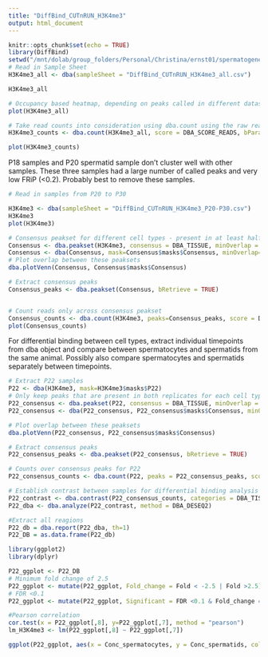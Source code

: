 ```yaml
---
title: "DiffBind_CUTnRUN_H3K4me3"
output: html_document
---
```


```r
knitr::opts_chunk$set(echo = TRUE)
library(DiffBind)
setwd("/mnt/dolab/group_folders/Personal/Christina/ernst01/spermatogenesis/cut_and_run/DiffBind")
# Read in Sample Sheet
H3K4me3_all <- dba(sampleSheet = "DiffBind_CUTnRUN_H3K4me3_all.csv")

H3K4me3_all

```


```r
# Occupancy based heatmap, depending on peaks called in different datasets
plot(H3K4me3_all)
```


```r
# Take read counts into consideration using dba.count using the raw reads
H3K4me3_counts <- dba.count(H3K4me3_all, score = DBA_SCORE_READS, bParallel = TRUE)

plot(H3K4me3_counts)
```
P18 samples and P20 spermatid sample don't cluster well with other samples. These three samples had a large number of called peaks and very low FRiP (<0.2). Probably best to remove these samples. 

```r
# Read in samples from P20 to P30

H3K4me3 <- dba(sampleSheet = "DiffBind_CUTnRUN_H3K4me3_P20-P30.csv")
H3K4me3
plot(H3K4me3)

# Consensus peakset for different cell types - present in at least half of samples of the same cell type
Consensus <- dba.peakset(H3K4me3, consensus = DBA_TISSUE, minOverlap = 0.5)
Consensus <- dba(Consensus, mask=Consensus$masks$Consensus, minOverlap=1)
# Plot overlap between these peaksets
dba.plotVenn(Consensus, Consensus$masks$Consensus)

# Extract consensus peaks
Consensus_peaks <- dba.peakset(Consensus, bRetrieve = TRUE)


# Count reads only across consensus peakset
Consensus_counts <- dba.count(H3K4me3, peaks=Consensus_peaks, score = DBA_SCORE_TMM_READS_FULL)
plot(Consensus_counts)
```

For differential binding between cell types, extract individual timepoints from dba object and compare between spermatocytes and spermatids from the same animal. Possibly also compare spermatocytes and spermatids separately between timepoints. 

```r
# Extract P22 samples
P22 <- dba(H3K4me3, mask=H3K4me3$masks$P22)
# Only keep peaks that are present in both replicates for each cell type
P22_consensus <- dba.peakset(P22, consensus = DBA_TISSUE, minOverlap = 2)
P22_consensus <- dba(P22_consensus, P22_consensus$masks$Consensus, minOverlap = 1)

# Plot overlap between these peaksets
dba.plotVenn(P22_consensus, P22_consensus$masks$Consensus)

# Extract consensus peaks
P22_consensus_peaks <- dba.peakset(P22_consensus, bRetrieve = TRUE)

# Counts over consensus peaks for P22
P22_consensus_counts <- dba.count(P22, peaks = P22_consensus_peaks, score = DBA_SCORE_RPKM)

# Establish contrast between samples for differential binding analysis between cell types
P22_contrast <- dba.contrast(P22_consensus_counts, categories = DBA_TISSUE, minMember =2)
P22_dba <- dba.analyze(P22_contrast, method = DBA_DESEQ2)

#Extract all reagions
P22_db = dba.report(P22_dba, th=1)
P22_DB = as.data.frame(P22_db)

library(ggplot2)
library(dplyr)

P22_ggplot <- P22_DB
# Minimum fold change of 2.5
P22_ggplot <- mutate(P22_ggplot, Fold_change = Fold < -2.5 | Fold >2.5)
# FDR <0.1
P22_ggplot <- mutate(P22_ggplot, Significant = FDR <0.1 & Fold_change == "TRUE")

#Pearson correlation
cor.test(x = P22_ggplot[,8], y=P22_ggplot[,7], method = "pearson")
lm_H3K4me3 <- lm(P22_ggplot[,8] ~ P22_ggplot[,7])

ggplot(P22_ggplot, aes(x = Conc_spermatocytes, y = Conc_spermatids, colour= Significant)) + geom_point(size = 1.5, shape = 19) + ggtitle("H3K4me3 - Spermatocytes vs. Spermatids - P22") + labs(x = "Spermatocytes", y="Spermatids") + scale_colour_manual(values = c("gray28", "darkorchid4"))
```
